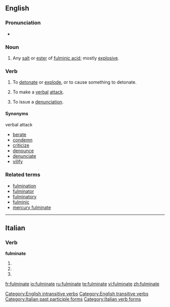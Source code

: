 {{wikipedia}}
==English==

===Pronunciation===
* {{IPA|/fʌlˈmɪn.eɪt/}} {{SAMPA|/fVl"mIn.eIt/}} {{a|UK}}
{{rfap}}

===Noun===
{{en-noun|-}}

# {{chemistry}} Any [[salt]] or [[ester]] of [[fulminic acid]]; mostly [[explosive]].

===Verb===
{{en-verb|fulminates|fulminating|fulminated}}

# To [[detonate]] or [[explode]], or to cause something to detonate.
# {{intransitive|figurative}} To make a [[verbal]] [[attack]].
# {{transitive|figurative}} To issue a [[denunciation]].

====Synonyms====
;verbal attack
* [[berate]]
* [[condemn]]
* [[criticize]]
* [[denounce]]
* [[denunciate]]
* [[vilify]]

===Related terms===
* [[fulmination]]
* [[fulminator]]
* [[fulminatory]]
* [[fulminic]]
* [[mercury fulminate]]

[[Category:English intransitive verbs]]
[[Category:English transitive verbs]]

----

==Italian==

===Verb===
'''fulminate'''

# {{form of|[[second-person|Second-person]] [[plural]] [[present tense]]|[[fulminare#Italian|fulminare]]|lang=Italian}}
# {{form of|Second-person plural [[imperative]]|fulminare#Italian|fulminare|lang=Italian}}
# {{form of|[[feminine|Feminine]] plural|[[fulminato]]}}

[[Category:Italian past participle forms]]
[[Category:Italian verb forms]]

[[fr:fulminate]]
[[io:fulminate]]
[[ru:fulminate]]
[[te:fulminate]]
[[vi:fulminate]]
[[zh:fulminate]]